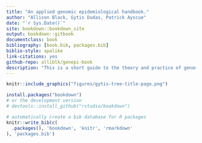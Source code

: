 ```yaml
---
title: "An applied genomic epidemiological handbook."
author: "Allison Black, Gytis Dudas, Patrick Ayscue"
date: "`r Sys.Date()`"
site: bookdown::bookdown_site
output: bookdown::gitbook
documentclass: book
bibliography: [book.bib, packages.bib]
biblio-style: apalike
link-citations: yes
github-repo: alliblk/genepi-book
description: "This is a short guide to the theory and practice of genomic epidemiology, oriented towards viral pathogens."
---
```


```r
knitr::include_graphics("figures/gytis-tree-title-page.png")
```

```r
install.packages("bookdown")
# or the development version
# devtools::install_github("rstudio/bookdown")
```

```r
# automatically create a bib database for R packages
knitr::write_bib(c(
  .packages(), 'bookdown', 'knitr', 'rmarkdown'
), 'packages.bib')
```
